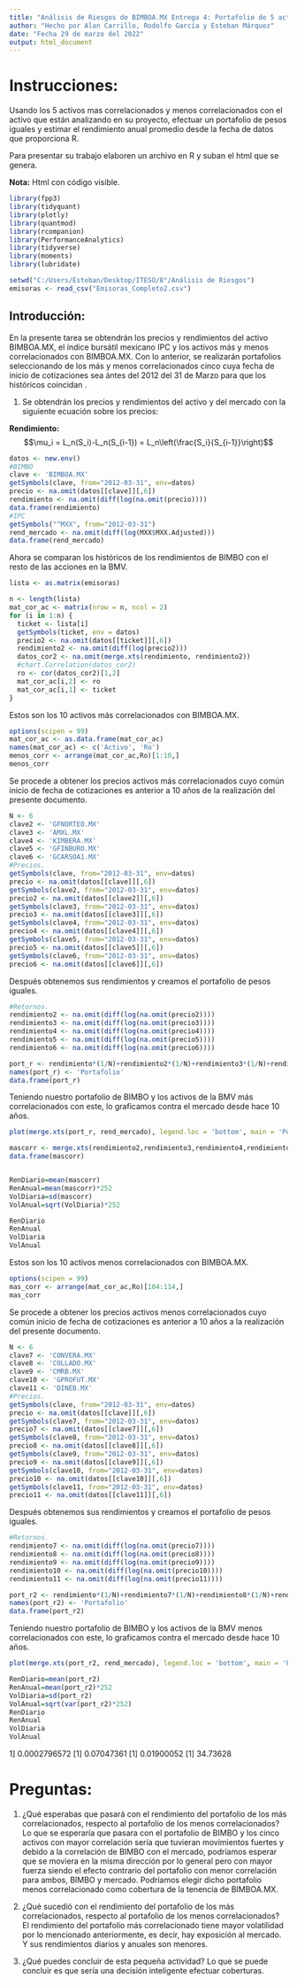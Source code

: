 ```yaml
---
title: "Análisis de Riesgos de BIMBOA.MX Entrega 4: Portafolio de 5 activos con mayor y menor correlación con BIMBO."
author: "Hecho por Alan Carrillo, Rodolfo García y Esteban Márquez"
date: "Fecha 29 de marzo del 2022"
output: html_document
---
```


# Instrucciones: 
Usando los 5 activos mas correlacionados y menos correlacionados con el activo que están analizando en su proyecto, efectuar un portafolio de pesos iguales y estimar el rendimiento anual promedio desde la fecha de datos que proporciona R. 

Para presentar su trabajo elaboren un archivo en R y suban el html que se genera. 

**Nota:** Html con código visible.

```r
library(fpp3) 
library(tidyquant)
library(plotly) 
library(quantmod)
library(rcompanion)
library(PerformanceAnalytics)
library(tidyverse)
library(moments)
library(lubridate)
```

```r
setwd("C:/Users/Esteban/Desktop/ITESO/8°/Análisis de Riesgos")
emisoras <- read_csv("Emisoras_Completo2.csv")
```
## Introducción: 
En la presente tarea se obtendrán los precios y rendimientos del activo BIMBOA.MX, el índice bursátil mexicano IPC y los activos más y menos correlacionados con BIMBOA.MX.
Con lo anterior, se realizarán portafolios seleccionando de los más y menos correlacionados cinco cuya fecha de inicio de cotizaciones sea ántes del 2012 del 31 de Marzo para que los históricos coincidan .

1. Se obtendrán los precios y rendimientos del activo y del mercado con la siguiente ecuación sobre los precios:

**Rendimiento:**
$$\mu_i = L_n(S_i)-L_n(S_{i-1}) = L_n\left(\frac{S_i}{S_{i-1}}\right)$$
```r
datos <- new.env()
#BIMBO
clave <- 'BIMBOA.MX'
getSymbols(clave, from="2012-03-31", env=datos)
precio <- na.omit(datos[[clave]][,6])
rendimiento <- na.omit(diff(log(na.omit(precio))))
data.frame(rendimiento)
#IPC
getSymbols("^MXX", from="2012-03-31")
rend_mercado <- na.omit(diff(log(MXX$MXX.Adjusted)))
data.frame(rend_mercado)
```

Ahora se comparan los históricos de los rendimientos de BIMBO con el resto de las acciones en la BMV.

```r
lista <- as.matrix(emisoras)
```


```r
n <- length(lista)
mat_cor_ac <- matrix(nrow = n, ncol = 2)
for (i in 1:n) {
  ticket <- lista[i]
  getSymbols(ticket, env = datos)
  precio2 <- na.omit(datos[[ticket]][,6])
  rendimiento2 <- na.omit(diff(log(precio2)))
  datos_cor2 <- na.omit(merge.xts(rendimiento, rendimiento2))
  #chart.Correlation(datos_cor2)
  ro <- cor(datos_cor2)[1,2]
  mat_cor_ac[i,2] <- ro
  mat_cor_ac[i,1] <- ticket
}
```

Estos son los 10 activos más correlacionados con BIMBOA.MX.

```r
options(scipen = 99)
mat_cor_ac <- as.data.frame(mat_cor_ac)
names(mat_cor_ac) <- c('Activo', 'Ro')
menos_corr <- arrange(mat_cor_ac,Ro)[1:10,]
menos_corr
```

Se procede a obtener los precios activos más correlacionados cuyo común inicio de fecha de cotizaciones es anterior a 10 años de la realización del presente documento. 

```r
N <- 6
clave2 <- 'GFNORTEO.MX'
clave3 <- 'AMXL.MX'
clave4 <- 'KIMBERA.MX'
clave5 <- 'GFINBURO.MX'
clave6 <- 'GCARSOA1.MX'
#Precios.
getSymbols(clave, from="2012-03-31", env=datos)
precio <- na.omit(datos[[clave]][,6])
getSymbols(clave2, from="2012-03-31", env=datos)
precio2 <- na.omit(datos[[clave2]][,6])
getSymbols(clave3, from="2012-03-31", env=datos)
precio3 <- na.omit(datos[[clave3]][,6])
getSymbols(clave4, from="2012-03-31", env=datos)
precio4 <- na.omit(datos[[clave4]][,6])
getSymbols(clave5, from="2012-03-31", env=datos)
precio5 <- na.omit(datos[[clave5]][,6])
getSymbols(clave6, from="2012-03-31", env=datos)
precio6 <- na.omit(datos[[clave6]][,6])
```
Después obtenemos sus rendimientos y creamos el portafolio de pesos iguales.

```r
#Retornos.
rendimiento2 <- na.omit(diff(log(na.omit(precio2))))
rendimiento3 <- na.omit(diff(log(na.omit(precio3))))
rendimiento4 <- na.omit(diff(log(na.omit(precio4))))
rendimiento5 <- na.omit(diff(log(na.omit(precio5))))
rendimiento6 <- na.omit(diff(log(na.omit(precio6))))

port_r <- rendimiento*(1/N)+rendimiento2*(1/N)+rendimiento3*(1/N)+rendimiento4*(1/N)+rendimiento5*(1/N)+rendimiento6*(1/N)
names(port_r) <- 'Portafolio'
data.frame(port_r)
```
Teniendo nuestro portafolio de BIMBO y los activos de la BMV más correlacionados con este, lo graficamos contra el mercado desde hace 10 años.

```r
plot(merge.xts(port_r, rend_mercado), legend.loc = 'bottom', main = 'Portafolio más correlacionado a BIMBO e IPC')
```


```r
mascorr <- merge.xts(rendimiento2,rendimiento3,rendimiento4,rendimiento5,rendimiento6)
data.frame(mascorr)


RenDiario=mean(mascorr)
RenAnual=mean(mascorr)*252
VolDiaria=sd(mascorr)
VolAnual=sqrt(VolDiaria)*252

RenDiario
RenAnual
VolDiaria
VolAnual
```

Estos son los 10 activos menos correlacionados con BIMBOA.MX.
```r
options(scipen = 99)
mas_corr <- arrange(mat_cor_ac,Ro)[104:114,]
mas_corr
```

Se procede a obtener los precios activos menos correlacionados cuyo común inicio de fecha de cotizaciones es anterior a 10 años a la realización del presente documento. 

```r
N <- 6
clave7 <- 'CONVERA.MX'
clave8 <- 'COLLADO.MX'
clave9 <- 'CMRB.MX'
clave10 <- 'GPROFUT.MX'
clave11 <- 'DINEB.MX'
#Precios.
getSymbols(clave, from="2012-03-31", env=datos)
precio <- na.omit(datos[[clave]][,6])
getSymbols(clave7, from="2012-03-31", env=datos)
precio7 <- na.omit(datos[[clave7]][,6])
getSymbols(clave8, from="2012-03-31", env=datos)
precio8 <- na.omit(datos[[clave8]][,6])
getSymbols(clave9, from="2012-03-31", env=datos)
precio9 <- na.omit(datos[[clave9]][,6])
getSymbols(clave10, from="2012-03-31", env=datos)
precio10 <- na.omit(datos[[clave10]][,6])
getSymbols(clave11, from="2012-03-31", env=datos)
precio11 <- na.omit(datos[[clave11]][,6])
```


Después obtenemos sus rendimientos y creamos el portafolio de pesos iguales.

```r
#Retornos.
rendimiento7 <- na.omit(diff(log(na.omit(precio7))))
rendimiento8 <- na.omit(diff(log(na.omit(precio8))))
rendimiento9 <- na.omit(diff(log(na.omit(precio9))))
rendimiento10 <- na.omit(diff(log(na.omit(precio10))))
rendimiento11 <- na.omit(diff(log(na.omit(precio11))))

port_r2 <- rendimiento*(1/N)+rendimiento7*(1/N)+rendimiento8*(1/N)+rendimiento9*(1/N)+rendimiento10*(1/N)+rendimiento11*(1/N)
names(port_r2) <- 'Portafolio'
data.frame(port_r2)
```

Teniendo nuestro portafolio de BIMBO y los activos de la BMV menos correlacionados con este, lo graficamos contra el mercado desde hace 10 años.

```r
plot(merge.xts(port_r2, rend_mercado), legend.loc = 'bottom', main = 'Portafolio menos correlacionado a BIMBO e IPC')
```


```r
RenDiario=mean(port_r2)
RenAnual=mean(port_r2)*252
VolDiaria=sd(port_r2)
VolAnual=sqrt(var(port_r2)*252)
RenDiario
RenAnual
VolDiaria
VolAnual
```
1] 0.0002796572
[1] 0.07047361
[1] 0.01900052
[1] 34.73628


# Preguntas:
1. ¿Qué esperabas que pasará con el rendimiento del portafolio de los más correlacionados, respecto al portafolio de los menos correlacionados? Lo que se esperaría que pasara con el portafolio de BIMBO y los cinco activos con mayor correlación sería que tuvieran movimientos fuertes y debido a la correlación de BIMBO con el mercado, podríamos esperar que se moviera en la misma dirección por lo general pero con mayor fuerza siendo el efecto contrario del portafolio con menor correlación para ambos, BIMBO y mercado. Podríamos elegir dicho portafolio menos correlacionado como cobertura de la tenencia de BIMBOA.MX.

2. ¿Qué sucedió con el rendimiento del portafolio de los más correlacionados, respecto al portafolio de los menos correlacionados?
El rendimiento del portafolio más correlacionado tiene mayor volatilidad por lo mencionado anteriormente, es decir, hay exposición al mercado. Y sus rendimientos diarios y anuales son menores. 

3. ¿Qué puedes concluir de esta pequeña actividad?
Lo que se puede concluir es que sería una decisión inteligente efectuar coberturas.
